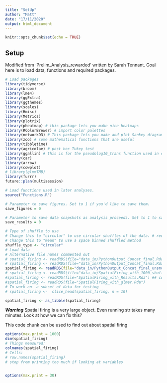 ```yaml
---
title: "SetUp"
author: "Matt"
date: "17/11/2020"
output: html_document
---
```


```r
knitr::opts_chunk$set(echo = TRUE)
```

## Setup

Modified from 'Prelim_Analysis_rewarded' written by Sarah Tennant. Goal here is to load data, functions and required packages. 

```r
# Load packages
library(tidyverse)
library(broom)
library(lme4)
library(ggExtra)
library(ggthemes)
library(scales)
library(Hmisc)
library(Metrics)
library(plotrix)
library(pheatmap) # this package lets you make nice heatmaps
library(RColorBrewer) # import color palettes
library(networkD3) # This package lets you make and plot Sankey diagrams
library(zoo) # some mathematical functions that are useful
library(tibbletime)
library(agricolae) # post hoc Tukey test
library(ggallin) # this is for the pseudolog10_trans function used in coeff plots in Figure2_Analysis
library(car)
library(arrow)
library(cowplot)
# library(glmmTMB)
library(furrr)
future::plan(multisession)

# Load functions used in later analyses.
source("Functions.R")

# Parameter to save figures. Set to 1 if you'd like to save them.
save_figures = 0

# Parameter to save data snapshots as analysis proceeds. Set to 1 to save.
save_results = 0

# Type of shuffle to use
# Change this to "circular" to use circular shuffles of the data. # requires shuffled.feather file
# Change this to "mean" to use a space binned shuffled method
shuffle_type <- "circular"
# Load data
# Alternative file names commented out
# spatial_firing <- readRDS(file="data_in/PythonOutput_Concat_final.Rda") ## concatenated all cohorts prior to R analysis
# spatial_firing <- readRDS(file="data_in/PythonOutput_Concat_final.Rda")
spatial_firing <- readRDS(file="data_in/PythonOutput_Concat_final_unsmoothened.Rda")
# spatial_firing <- readRDS(file="data_in/SpatialFiring_with_1000_shuffles_of.Rda") ## concatenated all cohorts with shuffled ran
#spatial_firing <- readRDS(file="SpatialFiring_with_Results.Rda") ## concatenated all cohorts with shuffled ran
#spatial_firing <- readRDS(file="SpatialFiring_with_glmer.Rda")
# To work on  a subset of data for testing
# spatial_firing <-  slice_head(spatial_firing, n = 10)

spatial_firing <- as_tibble(spatial_firing)
```



***Warning***
Spatial firing is a very large object. Even running str takes many minutes.
Look at how we can fix this?

This code chunk can be used to find out about spatial firing
```r
options(max.print = 1000)
dim(spatial_firing)
# Things measured:
colnames(spatial_firing)
# Cells:
# row.names(spatial_firing)
# stop from printing too much if looking at variables


options(max.print = 30)
```


